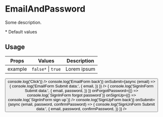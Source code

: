 

<Meta title="EmailAndPassword" />

# EmailAndPassword

Some description.

\* Default values

## Usage

| Props   | Values                                    | Description |
| ------- | ----------------------------------------- | ----------- |
| example | <code>false\*</code> \| <code>true</code> | Lorem ipsum |

<Canvas>
  <Story name="Button">
    <Flex variant="login.page.container">
      <Box variant="login.page.group">
        <Button variant="login.page" onClick={() => console.log('Click')} />
      </Box>
    </Flex>
  </Story>
  <Story name="EmailForm">
    <Flex variant="login.page.container">
      <Box variant="login.page.group">
        <EmailForm
          state={{ state: 'emailForm' }}
          variant="emailAndPassword.page"
          onBack={() => console.log('EmailForm back')}
          onSubmit={async (email) => {
            console.log('EmailForm Submit data:', {
              email,
            })
          }}
        />
      </Box>
    </Flex>
  </Story>
  <Story name="SignInForm">
    <Flex variant="login.page.container">
      <Box variant="login.page.group">
        <SignInForm
          state={{ state: 'signInForm' }}
          variant="emailAndPassword.page"
          onSubmit={async (email, password) => {
            console.log('SignInForm Submit data:', {
              email,
              password,
            })
          }}
          onForgotPassword={() => console.log(`SignInForm forgot password`)}
          onSignUp={() => console.log(`SignInForm sign up`)}
        />
      </Box>
    </Flex>
  </Story>
  <Story name="SignUpForm">
    <Flex variant="login.page.container">
      <Box variant="login.page.group">
        <SignUpForm
          state={{ state: 'signUpForm' }}
          variant="emailAndPassword.page"
          onBack={() => console.log('SignUpForm back')}
          onSubmit={async (email, password, confirmPassword) => {
            console.log('SignUnForm Submit data:', {
              email,
              password,
              confirmPassword,
            })
          }}
        />
      </Box>
    </Flex>
  </Story>
</Canvas>
